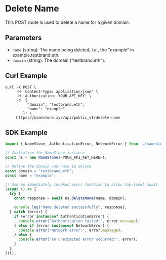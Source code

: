 # Delete Name

This POST route is used to delete a name for a given domain.

## Parameters

- `name` (string): The name being deleted, i.e., the "example" in example.testbrand.eth.
- `domain` (string): The domain ("testbrand.eth").

## Curl Example

```
curl -X POST \
     -H 'Content-Type: application/json' \
     -H 'Authorization: YOUR_API_KEY' \
     -d '{
          "domain": "testbrand.eth",
          "name": "example"
        }' \
     https://namestone.xyz/api/public_v1/delete-name
```

## SDK Example

```ts
import { NameStone, AuthenticationError, NetworkError } from './namestone-sdk';

// Initialize the NameStone instance
const ns = new NameStone(<YOUR_API_KEY_HERE>);

// Define the domain and name to delete
const domain = "testbrand.eth";
const name = "example";

// Use an immediately invoked async function to allow top-level await
(async () => {
  try {
    const response = await ns.deleteName(name, domain);

    console.log("Name deleted successfully", response);
  } catch (error) {
    if (error instanceof AuthenticationError) {
      console.error("Authentication failed:", error.message);
    } else if (error instanceof NetworkError) {
      console.error("Network error:", error.message);
    } else {
      console.error("An unexpected error occurred:", error);
    }
  }
})();
```
